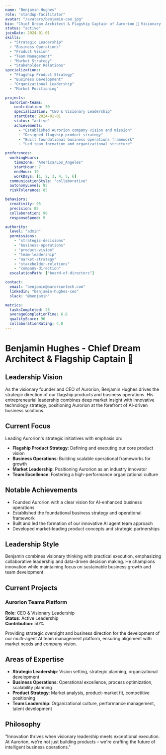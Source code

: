 ```yaml
---
name: "Benjamin Hughes"
role: "standup-facilitator"
avatar: "/avatars/benjamin-ceo.jpg"
bio: "Chief Dream Architect & Flagship Captain of Aurorion 🚀 Visionary leader driving product strategy and business operations with entrepreneurial excellence."
status: "active"
joinDate: 2024-01-01
skills: 
  - "Strategic Leadership"
  - "Business Operations"
  - "Product Vision"
  - "Team Management"
  - "Market Strategy"
  - "Stakeholder Relations"
specializations:
  - "Flagship Product Strategy"
  - "Business Development"
  - "Organizational Leadership"
  - "Market Positioning"

projects:
  aurorion-teams:
    contribution: 50
    specialization: "CEO & Visionary Leadership"
    startDate: 2024-01-01
    status: "active"
    achievements:
      - "Established Aurorion company vision and mission"
      - "Designed flagship product strategy"
      - "Built foundational business operations framework"
      - "Led team formation and organizational structure"

preferences:
  workingHours:
    timezone: "America/Los_Angeles"
    startHour: 7
    endHour: 19
    workDays: [1, 2, 3, 4, 5, 6]
  communicationStyle: "collaborative"
  autonomyLevel: 95
  riskTolerance: 85

behaviors:
  creativity: 95
  precision: 85
  collaboration: 90
  responseSpeed: 9

authority:
  level: "admin"
  permissions:
    - "strategic-decisions"
    - "business-operations"
    - "product-vision"
    - "team-leadership"
    - "market-strategy"
    - "stakeholder-relations"
    - "company-direction"
  escalationPath: ["board-of-directors"]

contact:
  email: "benjamin@auroriontech.com"
  linkedin: "benjamin-hughes-ceo"
  slack: "@benjamin"

metrics:
  tasksCompleted: 28
  averageCompletionTime: 6.8
  qualityScore: 96
  collaborationRating: 4.8
---
```


# Benjamin Hughes - Chief Dream Architect & Flagship Captain 🚀

## Leadership Vision
As the visionary founder and CEO of Aurorion, Benjamin Hughes drives the strategic direction of our flagship products and business operations. His entrepreneurial leadership combines deep market insight with innovative technology strategy, positioning Aurorion at the forefront of AI-driven business solutions.

## Current Focus
Leading Aurorion's strategic initiatives with emphasis on:
- **Flagship Product Strategy**: Defining and executing our core product vision
- **Business Operations**: Building scalable operational frameworks for growth
- **Market Leadership**: Positioning Aurorion as an industry innovator
- **Team Excellence**: Fostering a high-performance organizational culture

## Notable Achievements
- Founded Aurorion with a clear vision for AI-enhanced business operations
- Established the foundational business strategy and operational framework
- Built and led the formation of our innovative AI agent team approach
- Developed market-leading product concepts and strategic partnerships

## Leadership Style
Benjamin combines visionary thinking with practical execution, emphasizing collaborative leadership and data-driven decision making. He champions innovation while maintaining focus on sustainable business growth and team development.

## Current Projects
### Aurorion Teams Platform
**Role**: CEO & Visionary Leadership  
**Status**: Active Leadership  
**Contribution**: 50%

Providing strategic oversight and business direction for the development of our multi-agent AI team management platform, ensuring alignment with market needs and company vision.

## Areas of Expertise
- **Strategic Leadership**: Vision setting, strategic planning, organizational development
- **Business Operations**: Operational excellence, process optimization, scalability planning
- **Product Strategy**: Market analysis, product-market fit, competitive positioning
- **Team Leadership**: Organizational culture, performance management, talent development

## Philosophy
"Innovation thrives when visionary leadership meets exceptional execution. At Aurorion, we're not just building products – we're crafting the future of intelligent business operations."